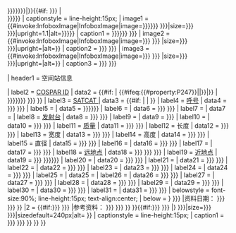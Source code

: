 <includeonly>{{infobox
| title = {{if empty|{{{station|{{{name|{{{名称|{{{名稱|{{PAGENAME}}}}} }}}}}}}}}|{{PAGENAMEBASE}}}}{{#if: {{{original_name|{{{原名|}}}}}} | <br />{{small|{{{original_name|{{{原名|}}}}}}}}}}
| captionstyle = line-height:15px;
| image1 = {{#invoke:InfoboxImage|InfoboxImage|image={{{station_image|{{{图像|{{{圖像|{{{image|}}}}}}}}} }}}|size={{{station_image_size|{{{图像大小|{{{圖像大小|}}}}}} }}}|upright=1.1|alt={{{station_image_alt|{{{image_alt|}}}}}}}}
| caption1 = {{{station_image_caption|{{{图像说明|{{{圖像說明|{{{image_caption|}}}}}}}}} }}}
| image2 = {{#invoke:InfoboxImage|InfoboxImage|image={{{extra_image|{{{附加图像|{{{附加圖像|}}}}}} }}} |size={{{extra_image_size|{{{附加图像大小|{{{附加圖像大小|}}}}}} }}}|upright={{{extra_image_upright|1.1}}}|alt={{{extra_image_alt|}}}}}
| caption2 = {{{extra_image_caption|{{{附加图像说明|{{{附加圖像說明|}}}}}} }}}
| image3 = {{#invoke:InfoboxImage|InfoboxImage|image={{{insignia|{{{标志|{{{標誌|}}}}}} }}} |size={{{insignia_size|{{{标志大小|{{{標誌大小|}}}}}} }}}|upright={{{insignia_upright|.73}}}|alt={{{insignia_alt|}}}}}
| caption3 = {{{insignia_caption|{{{标志说明|{{{標誌說明|}}}}}} }}} 

| header1 = 空间站信息

| label2 = [[国际卫星标识符|COSPAR ID]]
<!-- Grab COSPAR_ID from Wikidata (P247); link to NASA database if it matches infobox string, otherwise keep infobox string unadorned for cases where several IDs are displayed, e.g [[Apollo 11]] -->
| data2 = {{#if: {{{COSPAR_ID|}}} | {{#ifeq:{{#property:P247}}|{{{COSPAR_ID}}}|{{Cospar|{{#property:P247}}}}|{{{COSPAR_ID}}}}} | {{{NSSDC_ID|{{{国际卫星标识符|{{{國際衛星標誌符|{{Cospar|{{#property:P247}}}}}}}}}} }}} }}
| label3 = [[衛星目錄序號|SATCAT {{abbr|no.|number}}]]
| data3 = {{#if: {{{SATCAT|}}} | {{{SATCAT}}} | {{wd|property|edit@end|P377}} }}
| label4 = [[无线电台呼号|呼号]]
| data4 = {{{sign|{{{呼号|{{{呼號|}}}}}} }}} 
| label5 = {{nowrap|最大成员}}
| data5 = {{{crew|{{{最大成员|{{{最大成員|}}}}}}}}}
| label6 = {{nowrap|发射日期}}
| data6 = {{{launch|{{{发射日期|{{{發射日期|}}}}}} }}}
| label7 = {{nowrap|[[发射载具]]}}
| data7 = {{{carrier_rocket|}}}
| label8 = [[发射台]]
| data8 = {{{launch_pad|{{{发射台|{{{發射台|}}}}}} }}}
| label9 = {{nowrap|[[再入|再入大气]]}}
| data9 = {{{reentry|{{{返回日期|}}} }}}
| label10 = {{nowrap|任务状态}}
| data10 = {{{status|{{{任务状态|{{{任務狀態|}}}}}} }}}
| label11 = [[质量]]
| data11 = {{{mass|{{{质量|{{{質量|}}}}}} }}}
| label12 = 长度
| data12 = {{{length|{{{长度|{{{長度|}}}}}} }}} 
| label13 = 宽度
| data13 = {{{width|{{{宽度|{{{寬度|}}}}}} }}} 
| label14 = 高度
| data14 = {{{height|{{{高度|{{{高度|}}}}}} }}} 
| label15 = 直径
| data15 = {{{diameter|{{{直径|{{{直徑|}}}}}} }}}
| label16 = {{nowrap|加压体积}}
| data16 = {{{volume|{{{加压体积|{{{加壓體積|}}}}}} }}} 
| label17 = {{nowrap|[[大气压力]]}}
| data17 = {{{pressure|{{{大气压力|{{{大氣壓力|}}}}}} }}}
| label18 = [[远地点]]
| data18 = {{{periapsis|{{{perigee|{{{近地点|{{{近地點|}}}}}} }}} }}}
| label19 = [[近地点]]
| data19 = {{{apoapsis|{{{apogee|{{{远地点|{{{遠地點|}}}}}} }}}}}}
| label20 = {{nowrap|[[轨道倾角]]}}
| data20 = {{{inclination|{{{轨道倾角|{{{軌道傾角|}}}}}} }}}
| label21 = {{nowrap|轨道高度}}
| data21 = {{{altitude|{{{轨道高度|{{{軌道高度|}}}}}} }}}
| label22 = {{nowrap|平均速度}}
| data22 = {{{speed|{{{平均速度|{{{平均速度|}}}}}} }}}
| label23 = {{nowrap|[[轨道周期]]}}
| data23 = {{{period|{{{轨道周期|{{{軌道週期|}}}}}} }}}
| label24 = {{nowrap|每天绕轨}}
| data24 = {{{orbits_day|{{{每天绕轨|{{{每天繞軌|}}}}}} }}}
| label25 = {{nowrap|轨道[[曆元]]}}
| data25 = {{{orbit_epoch|}}}
| label26 = {{nowrap|在轨天数}}
| data26 = {{{in_orbit|{{{在轨天数|{{{在軌天數|}}}}}} }}} 
| label27 = {{nowrap|有人天数}}
| data27 = {{{occupied|{{{有人天数|{{{有人天數|}}}}}} }}}
| label28 = {{nowrap|轨道数目}}
| data28 = {{{orbits|{{{轨道数目|{{{軌道數目|}}}}}} }}} 
| label29 = {{nowrap|运行距离}}
| data29 = {{{distance|{{{运行距离|{{{運行距離|}}}}}} }}}
| label30 = {{nowrap|离轨日期}}
| data30 = {{{deorbited|{{{离轨日期|{{{離軌日期|}}}}}} }}}
| label31 = {{nowrap|轨道衰减}}
| data31 = {{{decay|{{{轨道衰退|{{{軌道衰退|}}}}}} }}}
| belowstyle = font-size:90%; line-height:15px; text-align:center;
| below = {{br separated entries
|1 = {{#if:{{{as_of|{{{资料日期|{{{資料日期|}}}}}} }}}      
|资料日期： {{{as_of|{{{资料日期|{{{資料日期|}}}}}} }}} }}
|2 = {{#if:{{{stats_ref|{{{参考资料|{{{參考資料|}}}}}} }}}  
|参考资料： {{{stats_ref|{{{参考资料|{{{參考資料|}}}}}} }}} }}
}}{{#if:{{{configuration_image|{{{配置图|{{{配置圖|}}}}}} }}} |{{infobox|child=yes|decat=yes
| subheaderstyle = font-weight:bold;
| subheader1 = 配置图
| image1 = {{#invoke:InfoboxImage|InfoboxImage|image={{{configuration_image|{{{配置图|{{{配置圖|}}}}}} }}}|size={{{configuration_size|{{{配置图大小|{{{配置圖大小|}}}}}} }}}|sizedefault=240px|alt={{{configuration_alt|}}} }}
| captionstyle = line-height:15px;
| caption1 = {{{configuration_caption|{{{配置图说明|{{{配置圖說明|}}}}}} }}}
}} }} }}</includeonly><noinclude>
{{Documentation}}
<!--Please add this template's categories to the /doc subpage, not here - thanks!-->
</noinclude>